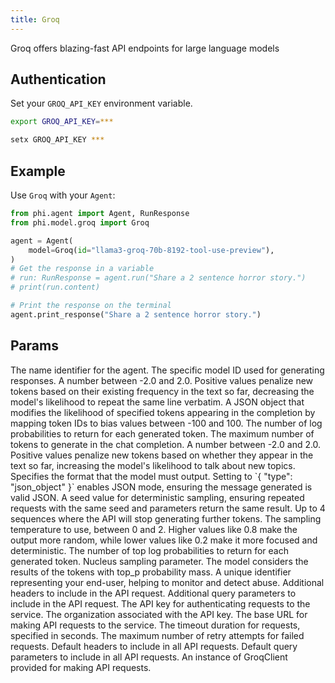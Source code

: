 ```yaml
---
title: Groq
---
```


Groq offers blazing-fast API endpoints for large language models

## Authentication

Set your `GROQ_API_KEY` environment variable.

<CodeGroup>

```bash Mac
export GROQ_API_KEY=***
```

```bash Windows
setx GROQ_API_KEY ***
```

</CodeGroup>

## Example

Use `Groq` with your `Agent`:

<CodeGroup>

```python agent.py
from phi.agent import Agent, RunResponse
from phi.model.groq import Groq

agent = Agent(
    model=Groq(id="llama3-groq-70b-8192-tool-use-preview"),
)
# Get the response in a variable
# run: RunResponse = agent.run("Share a 2 sentence horror story.")
# print(run.content)

# Print the response on the terminal
agent.print_response("Share a 2 sentence horror story.")

```

</CodeGroup>

## Params

<ResponseField name="name" type="str" default="Groq">
  The name identifier for the agent.
</ResponseField>
<ResponseField name="id" type="str" default="llama3-groq-70b-8192-tool-use-preview">
  The specific model ID used for generating responses.
</ResponseField>
<ResponseField name="frequency_penalty" type="float">
  A number between -2.0 and 2.0. Positive values penalize new tokens based on their existing frequency in the text so far, decreasing the model's likelihood to repeat the same line verbatim.
</ResponseField>
<ResponseField name="logit_bias" type="Any">
  A JSON object that modifies the likelihood of specified tokens appearing in the completion by mapping token IDs to bias values between -100 and 100.
</ResponseField>
<ResponseField name="logprobs" type="int">
  The number of log probabilities to return for each generated token.
</ResponseField>
<ResponseField name="max_tokens" type="int">
  The maximum number of tokens to generate in the chat completion.
</ResponseField>
<ResponseField name="presence_penalty" type="float">
  A number between -2.0 and 2.0. Positive values penalize new tokens based on whether they appear in the text so far, increasing the model's likelihood to talk about new topics.
</ResponseField>
<ResponseField name="response_format" type="Dict[str, Any]">
  Specifies the format that the model must output. Setting to `{ "type": "json_object" }` enables JSON mode, ensuring the message generated is valid JSON.
</ResponseField>
<ResponseField name="seed" type="int">
  A seed value for deterministic sampling, ensuring repeated requests with the same seed and parameters return the same result.
</ResponseField>
<ResponseField name="stop" type="Union[str, List[str]]">
  Up to 4 sequences where the API will stop generating further tokens.
</ResponseField>
<ResponseField name="temperature" type="float">
  The sampling temperature to use, between 0 and 2. Higher values like 0.8 make the output more random, while lower values like 0.2 make it more focused and deterministic.
</ResponseField>
<ResponseField name="top_logprobs" type="int">
  The number of top log probabilities to return for each generated token.
</ResponseField>
<ResponseField name="top_p" type="float">
  Nucleus sampling parameter. The model considers the results of the tokens with top_p probability mass.
</ResponseField>
<ResponseField name="user" type="str">
  A unique identifier representing your end-user, helping to monitor and detect abuse.
</ResponseField>
<ResponseField name="extra_headers" type="Any">
  Additional headers to include in the API request.
</ResponseField>
<ResponseField name="extra_query" type="Any">
  Additional query parameters to include in the API request.
</ResponseField>
<ResponseField name="api_key" type="str">
  The API key for authenticating requests to the service.
</ResponseField>
<ResponseField name="organization" type="str">
  The organization associated with the API key.
</ResponseField>
<ResponseField name="base_url" type="str">
  The base URL for making API requests to the service.
</ResponseField>
<ResponseField name="timeout" type="float">
  The timeout duration for requests, specified in seconds.
</ResponseField>
<ResponseField name="max_retries" type="int">
  The maximum number of retry attempts for failed requests.
</ResponseField>
<ResponseField name="default_headers" type="Any">
  Default headers to include in all API requests.
</ResponseField>
<ResponseField name="default_query" type="Any">
  Default query parameters to include in all API requests.
</ResponseField>
<ResponseField name="groq_client" type="GroqClient">
  An instance of GroqClient provided for making API requests.
</ResponseField>
